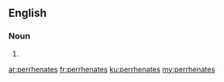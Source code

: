 ==English==

===Noun===
{{head|en|plural}}

# {{plural of|perrhenate|lang=en}}

[[ar:perrhenates]]
[[fr:perrhenates]]
[[ku:perrhenates]]
[[my:perrhenates]]